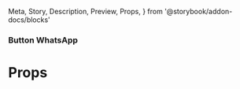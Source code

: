  Meta,
  Story,
  Description,
  Preview,
  Props,
} from '@storybook/addon-docs/blocks'



<Meta title="Buttons/ButtonWhatsapp" />

### Button WhatsApp

<Preview>
  <Story name="Base">
    <ButtonWhatsapp number={85987324994} />
  </Story>
</Preview>

# Props

<Props of={ButtonWhatsapp} />
